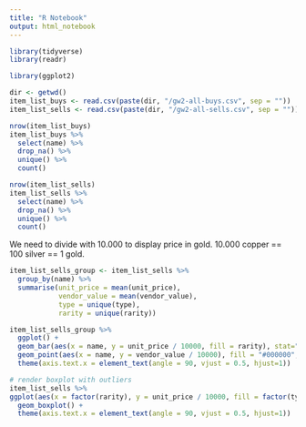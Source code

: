 ```yaml
---
title: "R Notebook"
output: html_notebook
---
```


```r
library(tidyverse)
library(readr)

library(ggplot2)
```

```r
dir <- getwd()
item_list_buys <- read.csv(paste(dir, "/gw2-all-buys.csv", sep = ""))
item_list_sells <- read.csv(paste(dir, "/gw2-all-sells.csv", sep = ""))
```


```r
nrow(item_list_buys)
item_list_buys %>% 
  select(name) %>% 
  drop_na() %>% 
  unique() %>% 
  count()

nrow(item_list_sells)
item_list_sells %>% 
  select(name) %>% 
  drop_na() %>% 
  unique() %>% 
  count()
```

We need to divide with 10.000 to display price in gold.
10.000 copper == 100 silver == 1 gold.

```r
item_list_sells_group <- item_list_sells %>% 
  group_by(name) %>% 
  summarise(unit_price = mean(unit_price), 
            vendor_value = mean(vendor_value),
            type = unique(type),
            rarity = unique(rarity))

item_list_sells_group %>% 
  ggplot() +
  geom_bar(aes(x = name, y = unit_price / 10000, fill = rarity), stat="identity") +
  geom_point(aes(x = name, y = vendor_value / 10000), fill = "#000000", stat="identity") +
  theme(axis.text.x = element_text(angle = 90, vjust = 0.5, hjust=1))

# render boxplot with outliers
item_list_sells %>% 
ggplot(aes(x = factor(rarity), y = unit_price / 10000, fill = factor(type))) + 
  geom_boxplot() +
  theme(axis.text.x = element_text(angle = 90, vjust = 0.5, hjust=1))
```


